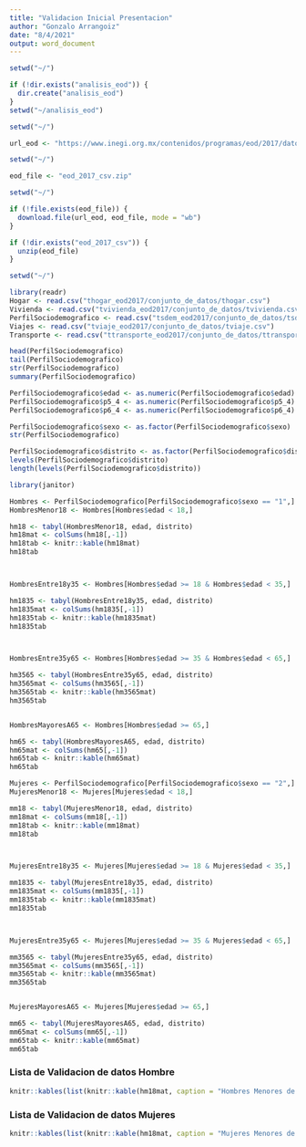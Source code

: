 ```yaml
---
title: "Validacion Inicial Presentacion"
author: "Gonzalo Arrangoiz"
date: "8/4/2021"
output: word_document
---
```



```r
setwd("~/")

if (!dir.exists("analisis_eod")) {
  dir.create("analisis_eod")
}
setwd("~/analisis_eod")

```



```r
setwd("~/")

url_eod <- "https://www.inegi.org.mx/contenidos/programas/eod/2017/datosabiertos/eod_2017_csv.zip"
```




```r
setwd("~/")

eod_file <- "eod_2017_csv.zip"
```



```r
setwd("~/")

if (!file.exists(eod_file)) {
  download.file(url_eod, eod_file, mode = "wb")
}

if (!dir.exists("eod_2017_csv")) {
  unzip(eod_file)
}
```


```r
setwd("~/")

library(readr)
Hogar <- read.csv("thogar_eod2017/conjunto_de_datos/thogar.csv")
Vivienda <- read.csv("tvivienda_eod2017/conjunto_de_datos/tvivienda.csv")
PerfilSociodemografico <- read.csv("tsdem_eod2017/conjunto_de_datos/tsdem.csv")
Viajes <- read.csv("tviaje_eod2017/conjunto_de_datos/tviaje.csv")
Transporte <- read.csv("ttransporte_eod2017/conjunto_de_datos/ttransporte.csv")

```



```r
head(PerfilSociodemografico)
tail(PerfilSociodemografico)
str(PerfilSociodemografico)
summary(PerfilSociodemografico)

PerfilSociodemografico$edad <- as.numeric(PerfilSociodemografico$edad)
PerfilSociodemografico$p5_4 <- as.numeric(PerfilSociodemografico$p5_4)
PerfilSociodemografico$p6_4 <- as.numeric(PerfilSociodemografico$p6_4)

PerfilSociodemografico$sexo <- as.factor(PerfilSociodemografico$sexo)
str(PerfilSociodemografico)

```


```r
PerfilSociodemografico$distrito <- as.factor(PerfilSociodemografico$distrito)
levels(PerfilSociodemografico$distrito)
length(levels(PerfilSociodemografico$distrito))
```



```r

library(janitor)

```




```r

Hombres <- PerfilSociodemografico[PerfilSociodemografico$sexo == "1",]
HombresMenor18 <- Hombres[Hombres$edad < 18,]

hm18 <- tabyl(HombresMenor18, edad, distrito)
hm18mat <- colSums(hm18[,-1])
hm18tab <- knitr::kable(hm18mat)
hm18tab



HombresEntre18y35 <- Hombres[Hombres$edad >= 18 & Hombres$edad < 35,]

hm1835 <- tabyl(HombresEntre18y35, edad, distrito)
hm1835mat <- colSums(hm1835[,-1])
hm1835tab <- knitr::kable(hm1835mat)
hm1835tab



HombresEntre35y65 <- Hombres[Hombres$edad >= 35 & Hombres$edad < 65,]

hm3565 <- tabyl(HombresEntre35y65, edad, distrito)
hm3565mat <- colSums(hm3565[,-1])
hm3565tab <- knitr::kable(hm3565mat)
hm3565tab


HombresMayoresA65 <- Hombres[Hombres$edad >= 65,]

hm65 <- tabyl(HombresMayoresA65, edad, distrito)
hm65mat <- colSums(hm65[,-1])
hm65tab <- knitr::kable(hm65mat)
hm65tab

```



```r

Mujeres <- PerfilSociodemografico[PerfilSociodemografico$sexo == "2",]
MujeresMenor18 <- Mujeres[Mujeres$edad < 18,]

mm18 <- tabyl(MujeresMenor18, edad, distrito)
mm18mat <- colSums(mm18[,-1])
mm18tab <- knitr::kable(mm18mat)
mm18tab



MujeresEntre18y35 <- Mujeres[Mujeres$edad >= 18 & Mujeres$edad < 35,]

mm1835 <- tabyl(MujeresEntre18y35, edad, distrito)
mm1835mat <- colSums(mm1835[,-1])
mm1835tab <- knitr::kable(mm1835mat)
mm1835tab



MujeresEntre35y65 <- Mujeres[Mujeres$edad >= 35 & Mujeres$edad < 65,]

mm3565 <- tabyl(MujeresEntre35y65, edad, distrito)
mm3565mat <- colSums(mm3565[,-1])
mm3565tab <- knitr::kable(mm3565mat)
mm3565tab


MujeresMayoresA65 <- Mujeres[Mujeres$edad >= 65,]

mm65 <- tabyl(MujeresMayoresA65, edad, distrito)
mm65mat <- colSums(mm65[,-1])
mm65tab <- knitr::kable(mm65mat)
mm65tab

```



### Lista de Validacion de datos Hombre
```r
knitr::kables(list(knitr::kable(hm18mat, caption = "Hombres Menores de 18"), Hombres18a35 = knitr::kable(hm1835mat, caption = "Hombres 18 a 35"), knitr::kable(hm3565mat, caption = "Hombres 35 a 65"), knitr::kable(hm65mat, caption = "Hombres Mayores 65")))

```

### Lista de Validacion de datos Mujeres
```r
knitr::kables(list(knitr::kable(hm18mat, caption = "Mujeres Menores de 18"), Mujeres18a35 = knitr::kable(hm1835mat, caption = "Mujeres 18 a 35"), knitr::kable(hm3565mat, caption = "Mujeres 35 a 65"), knitr::kable(hm65mat, caption = "Mujeres Mayores 65")))

```
